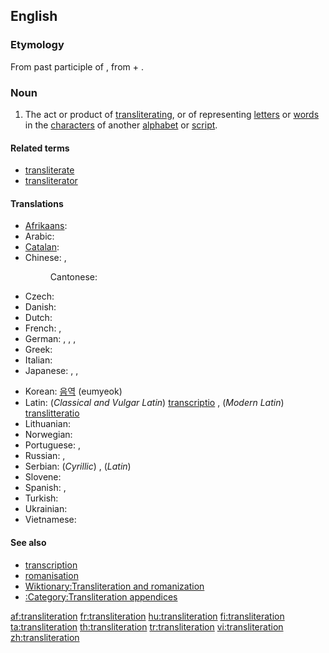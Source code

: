 {{wikipedia|Transliteration}}
==English==

===Etymology===
From {{etyl|la}} {{term|transliteratus|lang=la}} past participle of {{term|transliterare||to transliterate|lang=la}}, from {{term|trans-||across|lang=la}} + {{term|littera||letter|lang=la}}.

===Noun===
{{en-noun}}

# {{linguistics}} The act or product of [[transliterating]], or of representing [[letter]]s or [[word]]s in the [[character]]s of another [[alphabet]] or [[script]].

====Related terms====
* [[transliterate]]
* [[transliterator]]

====Translations====
{{trans-top|product of transliterating}}
* [[Afrikaans]]: {{t|af|transliterasie|xs=Afrikaans}}
* Arabic: {{t|ar|نقحرة|f|sc=Arab}}
* [[Catalan]]: {{t|ca|transliteraci&oacute;|f}}
* Chinese: {{zh-tsp|轉寫|转写|zhuǎnxiě}}, {{zh-tsp|音譯|音译|yīnyì}}
*: Cantonese: {{tø|yue|譯音|tr=jik6 jam1|sc=Hani|xs=Cantonese}}
* Czech: {{t-|cs|transliterace|f}}
* Danish: {{t+|da|translitteration|c}}
* Dutch: {{t|nl|transliteratie|f}}
* French: {{t+|fr|transcription|f}}, {{t+|fr|translittération|f}}
* German: {{t+|de|Transkription|f}},  {{t|de|Transliteration|f}},  {{t|de|Umschrift|m}},  {{t|de|Umschreibung|f}}
* Greek: {{t|el|μεταγραφή|f|tr=metagraphé|sc=Grek}}
* Italian: {{t+|it|traslitterazione|f}}
* Japanese: {{qualifier|lexical translation}} {{t|ja|字訳|tr=jiyaku|sc=Jpan}}, {{qualifier|phonetical translation}}{{t|ja|音訳|tr=on'yaku|sc=Jpan}}, {{t|ja|翻字|tr=honji|sc=Jpan}}
{{trans-mid}}
* Korean: [[음역]] (eumyeok)
* Latin: (''Classical and Vulgar Latin'') [[transcriptio]] {{f}}, (''Modern Latin'') [[translitteratio]] {{f}}
* Lithuanian: {{t|lt|transliteracija|f|xs=Lithuanian}}
* Norwegian: {{t|no|transliterasjon}}
* Portuguese: {{t|pt|transcrição|f}}, {{t+|pt|transliteração|f}}
* Russian: {{t|ru|транслитерация|f|tr=transliterácjia|sc=Cyrl}}, {{t|ru|транслитерирование|n|tr=transliterírovanije|sc=Cyrl}}
* Serbian: (''Cyrillic'') {{t|sr|Транслитерациjа|f|sc=Cyrl}},  (''Latin'') {{t|sr|transliteracija|f}}
* Slovene: {{t|sl|prečrkovanje}}
* Spanish: {{t+|es|transcripción|f}}, {{t+|es|transliteración|f}}
* Turkish: {{t|tr|başka alfabeyle yazma}}
* Ukrainian: {{t-|uk|транслітерація|f|tr=transliterácija|sc=Cyrl|xs=Ukrainian}}
* Vietnamese: {{t|vi|sự chuyển chữ bản chuyển chữ|xs=Vietnamese}}
{{trans-bottom}}

====See also====
* [[transcription]]
* [[romanisation]]
* [[Wiktionary:Transliteration and romanization]]
* [[:Category:Transliteration appendices]]

[[af:transliteration]]
[[fr:transliteration]]
[[hu:transliteration]]
[[fi:transliteration]]
[[ta:transliteration]]
[[th:transliteration]]
[[tr:transliteration]]
[[vi:transliteration]]
[[zh:transliteration]]